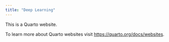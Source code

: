 ```yaml
---
title: "Deep Learning"
---
```


This is a Quarto website.

To learn more about Quarto websites visit <https://quarto.org/docs/websites>.
